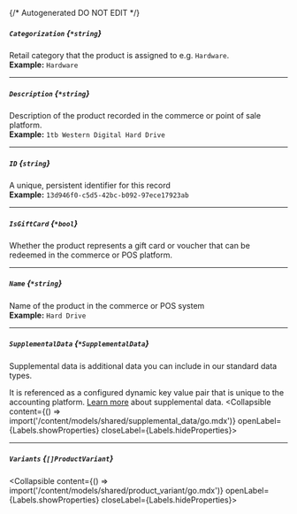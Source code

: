 {/* Autogenerated DO NOT EDIT  */}

##### `Categorization` *{`*string`}*
Retail category that the product is assigned to e.g. `Hardware`.
<br/>
**Example:** `Hardware`

---
##### `Description` *{`*string`}*
Description of the product recorded in the commerce or point of sale platform.
<br/>
**Example:** `1tb Western Digital Hard Drive`

---
##### `ID` *{`string`}*
A unique, persistent identifier for this record
<br/>
**Example:** `13d946f0-c5d5-42bc-b092-97ece17923ab`

---
##### `IsGiftCard` *{`*bool`}*
Whether the product represents a gift card or voucher that
can be redeemed in the commerce or POS platform.


---
##### `Name` *{`*string`}*
Name of the product in the commerce or POS system
<br/>
**Example:** `Hard Drive`

---
##### `SupplementalData` *{`*SupplementalData`}*
Supplemental data is additional data you can include in our standard data types. 

It is referenced as a configured dynamic key value pair that is unique to the accounting platform. [Learn more](https://docs.codat.io/using\-the\-api/supplemental\-data/overview) about supplemental data.
<Collapsible content={() => import('/content/models/shared/supplemental_data/go.mdx')} openLabel={Labels.showProperties} closeLabel={Labels.hideProperties}>
</Collapsible>

---
##### `Variants` *{`[]ProductVariant`}*
<Collapsible content={() => import('/content/models/shared/product_variant/go.mdx')} openLabel={Labels.showProperties} closeLabel={Labels.hideProperties}>
</Collapsible>


